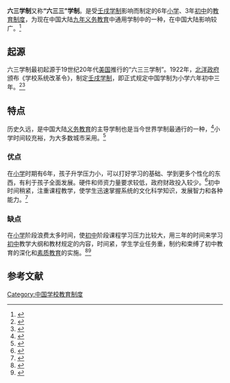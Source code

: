 {{Globalize/Mainland China}}
'''六三学制'''又称'''“六三三”学制'''。是受[[壬戌学制|壬戌学制]]影响而制定的6年[[小学|小学]]、3年[[初中|初中]]的[[教育制度|教育制度]]，为现在中国大陆[[九年义务教育|九年义务教育]]中通用学制中的一种，在中国大陆影响较广。<ref name="pingliusan">{{cite journal|author1=金林祥|title=评“六三· 三” 学制|journal=华东师范大学学报（自然科学版）|date=1983年|issue=01期|accessdate=2016-02-21}}</ref>

== 起源 ==
六三学制最初起源于19世纪20年代[[美国|美国]]推行的“六三三学制”。1922年，[[北洋政府|北洋政府]]颁布《学校系统改革令》，制定[[壬戌学制|壬戌学制]]，即正式规定中国学制为小学六年初中三年。<ref name="maxianglian">{{cite journal|author1=马香莲|title=从课程设置角度比较“六·三”学制与“五·四”学制的优劣|journal=渭南师范学院学报：综合版|date=2002.|accessdate=2016-02-21}}</ref><ref name="pingliusan">{{cite journal|author1=金林祥|title=评“六三· 三” 学制|journal=华东师范大学学报（自然科学版）|date=1983年|issue=01期|accessdate=2016-02-21}}</ref>

== 特点 ==
历史久远，是中国大陆[[义务教育|义务教育]]的主导学制也是当今世界学制最通行的一种，<ref name="bijiao">{{cite web|author1=孙小梅|title=现行三种主要义务教育学制之比较|url=http://training.teacher.com.cn/information/center/StudyGuide/zhuanti/jxll/guanli/10094232640.htm|website=教育部全国中小学教师继续教育网|publisher=天津教研网|accessdate=2016-02-21}}{{Dead link|date=2019年10月 |bot=InternetArchiveBot |fix-attempted=yes }}</ref>小学时间较充裕，为大多数城市采用。<ref name="redianduibi">{{cite web|author1=齐鲁晚报（济南）|title=“五四”制和“六三”制特点对比|url=http://news.163.com/13/1016/12/9BAC33IB00014AED.html|website=网易新闻|accessdate=2016-02-21|archive-date=2019-06-11|archive-url=https://web.archive.org/web/20190611125922/http://news.163.com/13/1016/12/9BAC33IB00014AED.html}}</ref>
=== 优点 ===
在[[小学|小学]]时期有6年，孩子升学压力小，可以打好学习的基础、学到更多个性化的东西，有利于孩子全面发展。硬件和师资力量要求较低，政府财政投入较少。<ref name="redianduibi">{{cite web|author1=齐鲁晚报（济南）|title=“五四”制和“六三”制特点对比|url=http://news.163.com/13/1016/12/9BAC33IB00014AED.html|website=网易新闻|accessdate=2016-02-21}}{{Dead link|date=2019年12月 |bot=InternetArchiveBot |fix-attempted=yes }}</ref>初中时间稍紧，注重课程教学，使学生迅速掌握系统的文化科学知识，发展智力和各种能力。<ref name="bijiao">{{cite web|author1=孙小梅|title=现行三种主要义务教育学制之比较|url=http://training.teacher.com.cn/information/center/StudyGuide/zhuanti/jxll/guanli/10094232640.htm|website=教育部全国中小学教师继续教育网|publisher=天津教研网|accessdate=2016-02-21}}{{Dead link|date=2019年10月 |bot=InternetArchiveBot |fix-attempted=yes }}</ref>

=== 缺点 ===
在[[小学|小学]]阶段浪费太多时间，使[[初中|初中]]阶段课程学习压力比较大，用三年的时间来学习[[初中|初中]]教学大纲和教材规定的内容，时间紧，学生学业任务重，制约和束缚了初中教育的深化和[[素质教育|素质教育]]的实施。<ref name="bijiao">{{cite web|author1=孙小梅|title=现行三种主要义务教育学制之比较|url=http://training.teacher.com.cn/information/center/StudyGuide/zhuanti/jxll/guanli/10094232640.htm|website=教育部全国中小学教师继续教育网|publisher=天津教研网|accessdate=2016-02-21}}{{Dead link|date=2019年10月 |bot=InternetArchiveBot |fix-attempted=yes }}</ref><ref>{{cite web|author1=人民日报|title=“五四”？“六三”？ 哪种学制更有利于娃成长|url=http://edu.qq.com/a/20110812/000061.htm|website=腾讯教育|accessdate=2016-02-21|archive-date=2019-06-16|archive-url=https://web.archive.org/web/20190616112724/https://edu.qq.com/a/20110812/000061.htm|dead-url=no}}</ref>
== 参考文献 ==
{{Reflist}}

{{中国教育}}
[[Category:中国学校教育制度|Category:中国学校教育制度]]